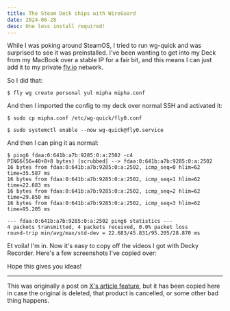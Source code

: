 ```yaml
---
title: The Steam Deck ships with WireGuard
date: 2024-06-28
desc: One less install required!
---
```


While I was poking around SteamOS, I tried to run wg-quick and was surprised to see it was preinstalled. I've been wanting to get into my Deck from my MacBook over a stable IP for a fair bit, and this means I can just add it to my private [fly.io](https://fly.io) network.

So I did that:

```
$ fly wg create personal yul mipha mipha.conf
```

And then I imported the config to my deck over normal SSH and activated it:

```
$ sudo cp mipha.conf /etc/wg-quick/fly0.conf

$ sudo systemctl enable --now wg-quick@fly0.service
```

And then I can ping it as normal:

```
$ ping6 fdaa:0:641b:a7b:9285:0:a:2502 -c4
PING6(56=40+8+8 bytes) [scrubbed] --> fdaa:0:641b:a7b:9285:0:a:2502
16 bytes from fdaa:0:641b:a7b:9285:0:a:2502, icmp_seq=0 hlim=62 time=35.587 ms
16 bytes from fdaa:0:641b:a7b:9285:0:a:2502, icmp_seq=1 hlim=62 time=22.683 ms
16 bytes from fdaa:0:641b:a7b:9285:0:a:2502, icmp_seq=2 hlim=62 time=29.850 ms
16 bytes from fdaa:0:641b:a7b:9285:0:a:2502, icmp_seq=3 hlim=62 time=95.205 ms

--- fdaa:0:641b:a7b:9285:0:a:2502 ping6 statistics ---
4 packets transmitted, 4 packets received, 0.0% packet loss
round-trip min/avg/max/std-dev = 22.683/45.831/95.205/28.870 ms
```

Et voila! I'm in. Now it's easy to copy off the videos I got with Decky Recorder. Here's a few screenshots I've copied over:

<Photo path="blog/2024/steam-deck-wireguard/20231212171009_1" />

<Photo path="blog/2024/steam-deck-wireguard/20231212171009_1" />

<Photo path="blog/2024/steam-deck-wireguard/20231212171107_1" />

Hope this gives you ideas!

---

This was originally a post on [X's article feature](https://x.com/theprincessxena/status/1806786540137275709), but it has been copied here in case the original is deleted, that product is cancelled, or some other bad thing happens.
